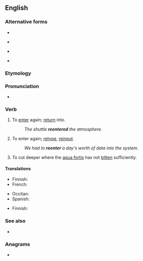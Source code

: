 {{also|reënter|re-enter}}
==English==

===Alternative forms===
* {{l|en|re-enter}}
* {{l|en|re-entre}} {{qualifier|obsolete}}
* {{l|en|reentre}} {{qualifier|obsolete}}
* {{l|en|reënter}}

===Etymology===
{{prefix|en|re|enter}}

===Pronunciation===
* {{rhymes|en|ɛntə(ɹ)|s=3}}

===Verb===
{{en-verb}}

# {{lb|en|ambitransitive}} To [[enter]] again; [[return]] into.
#: ''The shuttle '''reentered''' the atmosphere.''
# {{lb|en|transitive|computing}} To enter again; [[retype]], [[reinput]].
#: ''We had to '''reenter''' a day's worth of data into the system.''
# {{lb|en|ambitransitive|engraving}} To cut deeper where the [[aqua fortis]] has not [[bite|bitten]] sufficiently.

====Translations====
{{trans-top|to enter again}}
* Finnish: {{t+|fi|palata}}
* French: {{t+|fr|rentrer}}
{{trans-mid}}
* Occitan: {{t|oc|rintrar}}
* Spanish: {{t+|es|reingresar}}
{{trans-bottom}}

{{trans-top|(computing) to enter again}}
* Finnish: {{t|fi|[[syöttää]] [[uudelleen]]}}
{{trans-mid}}
{{trans-bottom}}

===See also===
* {{l|en|reentry}}

===Anagrams===
* {{anagrams|en|a=eeenrrt|enterer|re-entre|reentre|terreen|terrene}}

{{cln|en|terms with vowel pseudo-digraphs}}